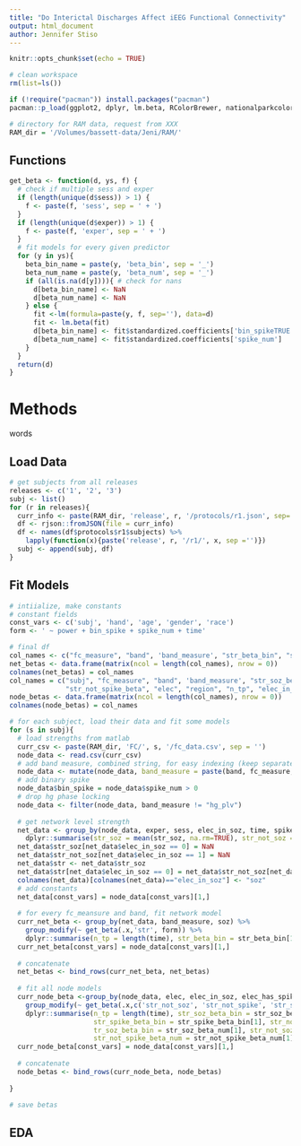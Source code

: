 ```yaml
---
title: "Do Interictal Discharges Affect iEEG Functional Connectivity"
output: html_document
author: Jennifer Stiso
---
```


```r
knitr::opts_chunk$set(echo = TRUE)

# clean workspace
rm(list=ls())

if (!require("pacman")) install.packages("pacman")
pacman::p_load(ggplot2, dplyr, lm.beta, RColorBrewer, nationalparkcolors, rjson)

# directory for RAM data, request from XXX
RAM_dir = '/Volumes/bassett-data/Jeni/RAM/'
```

## Functions
```r
get_beta <- function(d, ys, f) {
  # check if multiple sess and exper
  if (length(unique(d$sess)) > 1) {
    f <- paste(f, 'sess', sep = ' + ')
  }
  if (length(unique(d$exper)) > 1) {
    f <- paste(f, 'exper', sep = ' + ')
  }
  # fit models for every given predictor
  for (y in ys){
    beta_bin_name = paste(y, 'beta_bin', sep = '_')
    beta_num_name = paste(y, 'beta_num', sep = '_')
    if (all(is.na(d[y]))){ # check for nans
      d[beta_bin_name] <- NaN
      d[beta_num_name] <- NaN
    } else {
      fit <-lm(formula=paste(y, f, sep=''), data=d)
      fit <- lm.beta(fit)
      d[beta_bin_name] <- fit$standardized.coefficients['bin_spikeTRUE']
      d[beta_num_name] <- fit$standardized.coefficients['spike_num']
    }
  }
  return(d)
}
```

# Methods

words

## Load Data

```r
# get subjects from all releases
releases <- c('1', '2', '3')
subj <- list()
for (r in releases){
  curr_info <- paste(RAM_dir, 'release', r, '/protocols/r1.json', sep='')
  df <- rjson::fromJSON(file = curr_info)
  df <- names(df$protocols$r1$subjects) %>%
    lapply(function(x){paste('release', r, '/r1/', x, sep ='')})
  subj <- append(subj, df)
}

```

## Fit Models

```r
# intiialize, make constants
# constant fields
const_vars <- c('subj', 'hand', 'age', 'gender', 'race')
form <- ' ~ power + bin_spike + spike_num + time'

# final df
col_names <- c("fc_measure", "band", 'band_measure', "str_beta_bin", "str_beta_num", "soz", "subj", "hand", "age", "gender", "race", 'n_tp')
net_betas <- data.frame(matrix(ncol = length(col_names), nrow = 0))
colnames(net_betas) = col_names
col_names = c("subj", "fc_measure", "band", 'band_measure', "str_soz_beta", "str_not_soz_beta", "str_spike_beta", 
              "str_not_spike_beta", "elec", "region", "n_tp", "elec_in_soz", "elec_has_spike", "age", "gender", "race", "hand" )
node_betas <- data.frame(matrix(ncol = length(col_names), nrow = 0))
colnames(node_betas) = col_names

# for each subject, load their data and fit some models
for (s in subj){
  # load strengths from matlab
  curr_csv <- paste(RAM_dir, 'FC/', s, '/fc_data.csv', sep = '')
  node_data <- read.csv(curr_csv)
  # add band measure, combined string, for easy indexing (keep separate for plotting)
  node_data <- mutate(node_data, band_measure = paste(band, fc_measure, sep = '_'))
  # add binary spike
  node_data$bin_spike = node_data$spike_num > 0
  # drop hg phase locking
  node_data <- filter(node_data, band_measure != "hg_plv")
  
  # get network level strength
  net_data <- group_by(node_data, exper, sess, elec_in_soz, time, spike_num, bin_spike, fc_measure, band, band_measure) %>%
    dplyr::summarise(str_soz = mean(str_soz, na.rm=TRUE), str_not_soz = mean(str_not_soz, na.rm=TRUE), power = mean(power))
  net_data$str_soz[net_data$elec_in_soz == 0] = NaN
  net_data$str_not_soz[net_data$elec_in_soz == 1] = NaN
  net_data$str <- net_data$str_soz
  net_data$str[net_data$elec_in_soz == 0] = net_data$str_not_soz[net_data$elec_in_soz == 0]
  colnames(net_data)[colnames(net_data)=="elec_in_soz"] <- "soz"
  # add constants
  net_data[const_vars] = node_data[const_vars][1,]
  
  # for every fc_meansure and band, fit network model
  curr_net_beta <- group_by(net_data, band_measure, soz) %>%
    group_modify(~ get_beta(.x,'str', form)) %>%
    dplyr::summarise(n_tp = length(time), str_beta_bin = str_beta_bin[1], str_beta_num = str_beta_num[1], fc_measure = fc_measure[1], band = band[1])
  curr_net_beta[const_vars] = node_data[const_vars][1,]
  
  # concatenate
  net_betas <- bind_rows(curr_net_beta, net_betas)
  
  # fit all node models
  curr_node_beta <-group_by(node_data, elec, elec_in_soz, elec_has_spike, band_measure) %>%
    group_modify(~ get_beta(.x,c('str_not_soz', 'str_not_spike', 'str_soz', 'str_spike'), form)) %>%
    dplyr::summarise(n_tp = length(time), str_soz_beta_bin = str_soz_beta_bin[1], str_not_soz_beta_bin = str_not_soz_beta_bin[1], 
                     str_spike_beta_bin = str_spike_beta_bin[1], str_not_spike_beta_bin = str_not_spike_beta_bin[1], 
                     tr_soz_beta_bin = str_soz_beta_num[1], str_not_soz_beta_num = str_not_soz_beta_num[1], str_spike_beta_num = str_spike_beta_num[1], 
                     str_not_spike_beta_num = str_not_spike_beta_num[1], fc_measure = fc_measure[1], band = band[1], region = region[1])
  curr_node_beta[const_vars] = node_data[const_vars][1,]
  
  # concatenate
  node_betas <- bind_rows(curr_node_beta, node_betas)
  
}

# save betas

```

## EDA

```r

```


